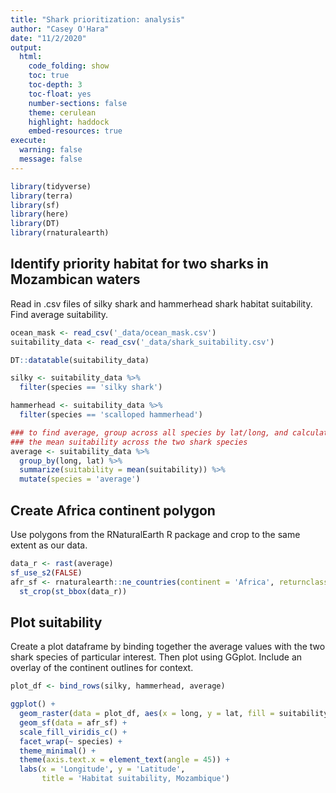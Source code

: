 ```yaml
---
title: "Shark prioritization: analysis"
author: "Casey O'Hara"
date: "11/2/2020"
output: 
  html:
    code_folding: show
    toc: true
    toc-depth: 3
    toc-float: yes
    number-sections: false
    theme: cerulean
    highlight: haddock
    embed-resources: true
execute:
  warning: false
  message: false
---
```


```r
library(tidyverse)
library(terra)
library(sf)
library(here)
library(DT)
library(rnaturalearth)
```
 
## Identify priority habitat for two sharks in Mozambican waters

Read in .csv files of silky shark and hammerhead shark habitat suitability.  Find average suitability.

```r
ocean_mask <- read_csv('_data/ocean_mask.csv')
suitability_data <- read_csv('_data/shark_suitability.csv')

DT::datatable(suitability_data)
```

```r
silky <- suitability_data %>%
  filter(species == 'silky shark')

hammerhead <- suitability_data %>%
  filter(species == 'scalloped hammerhead')

### to find average, group across all species by lat/long, and calculate 
### the mean suitability across the two shark species
average <- suitability_data %>%
  group_by(long, lat) %>%
  summarize(suitability = mean(suitability)) %>%
  mutate(species = 'average')

```

## Create Africa continent polygon

Use polygons from the RNaturalEarth R package and crop to the same extent as our data.

```r
data_r <- rast(average)
sf_use_s2(FALSE)
afr_sf <- rnaturalearth::ne_countries(continent = 'Africa', returnclass = 'sf') %>%
  st_crop(st_bbox(data_r))
```

## Plot suitability

Create a plot dataframe by binding together the average values with the two shark species of particular interest.  Then plot using GGplot.  Include an overlay of the continent outlines for context.

```r
plot_df <- bind_rows(silky, hammerhead, average)

ggplot() +
  geom_raster(data = plot_df, aes(x = long, y = lat, fill = suitability)) +
  geom_sf(data = afr_sf) +
  scale_fill_viridis_c() +
  facet_wrap(~ species) +
  theme_minimal() +
  theme(axis.text.x = element_text(angle = 45)) +
  labs(x = 'Longitude', y = 'Latitude',
       title = 'Habitat suitability, Mozambique')
```


